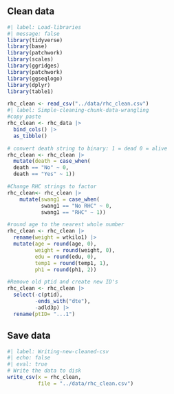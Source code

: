 ## Clean data

```r
#| label: Load-libraries
#| message: false 
library(tidyverse)
library(base)
library(patchwork)
library(scales)
library(ggridges)
library(patchwork)
library(ggseqlogo)
library(dplyr)
library(table1)

rhc_clean <- read_csv("../data/rhc_clean.csv")
#| label: Simple-cleaning-chunk-data-wrangling
#copy paste
rhc_clean <- rhc_data |> 
  bind_cols() |> 
  as_tibble() 

# convert death string to binary: 1 = dead 0 = alive
rhc_clean <- rhc_clean |> 
  mutate(death = case_when(
  death == "No" ~ 0,
  death == "Yes" ~ 1))

#Change RHC strings to factor
rhc_clean<- rhc_clean |> 
    mutate(swang1 = case_when(
           swang1 == "No RHC" ~ 0,
           swang1 == "RHC" ~ 1))

#round age to the nearest whole number
rhc_clean <- rhc_clean |> 
  rename(weight = wtkilo1) |> 
  mutate(age = round(age, 0),
         weight = round(weight, 0),
         edu = round(edu, 0),
         temp1 = round(temp1, 1),
         ph1 = round(ph1, 2))

#Remove old ptid and create new ID's
rhc_clean <- rhc_clean |> 
  select(-c(ptid),
         -ends_with("dte"),
         -adld3p) |> 
  rename(ptID= "...1")

```

## Save data

```r
#| label: Writing-new-cleaned-csv
#| echo: false
#| eval: true
# Write the data to disk
write_csv(x = rhc_clean,
          file = "../data/rhc_clean.csv")

```







